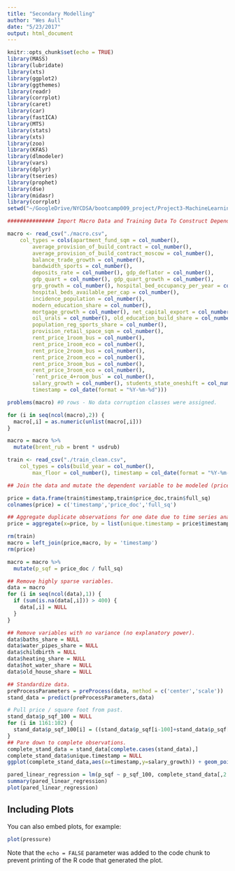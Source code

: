 ```yaml
---
title: "Secondary Modelling"
author: "Wes Aull"
date: "5/23/2017"
output: html_document
---
```


```r
knitr::opts_chunk$set(echo = TRUE)
library(MASS)
library(lubridate)
library(xts)
library(ggplot2)
library(ggthemes)
library(readr)
library(corrplot)
library(caret)
library(car)
library(fastICA)
library(MTS)
library(stats)
library(xts)
library(zoo)
library(KFAS)
library(dlmodeler)
library(vars)
library(dplyr)
library(tseries)
library(prophet)
library(dse)
library(midasr)
library(corrplot)
setwd("~/GoogleDrive/NYCDSA/bootcamp009_project/Project3-MachineLearning/aull_dobbins_ganemccalla_schott/data")

############### Import Macro Data and Training Data To Construct Dependent Variable ####################

macro <- read_csv("./macro.csv", 
    col_types = cols(apartment_fund_sqm = col_number(), 
        average_provision_of_build_contract = col_number(), 
        average_provision_of_build_contract_moscow = col_number(), 
        balance_trade_growth = col_number(), 
        bandwidth_sports = col_number(), 
        deposits_rate = col_number(), gdp_deflator = col_number(), 
        gdp_quart = col_number(), gdp_quart_growth = col_number(), 
        grp_growth = col_number(), hospital_bed_occupancy_per_year = col_number(), 
        hospital_beds_available_per_cap = col_number(), 
        incidence_population = col_number(), 
        modern_education_share = col_number(), 
        mortgage_growth = col_number(), net_capital_export = col_number(), 
        oil_urals = col_number(), old_education_build_share = col_number(), 
        population_reg_sports_share = col_number(), 
        provision_retail_space_sqm = col_number(), 
        rent_price_1room_bus = col_number(), 
        rent_price_1room_eco = col_number(), 
        rent_price_2room_bus = col_number(), 
        rent_price_2room_eco = col_number(), 
        rent_price_3room_bus = col_number(), 
        rent_price_3room_eco = col_number(), 
        `rent_price_4+room_bus` = col_number(), 
        salary_growth = col_number(), students_state_oneshift = col_number(), 
        timestamp = col_date(format = "%Y-%m-%d")))

problems(macro) #0 rows - No data corruption classes were assigned.

for (i in seq(ncol(macro),2)) {
  macro[,i] = as.numeric(unlist(macro[,i]))
}

macro = macro %>%
  mutate(brent_rub = brent * usdrub)

train <- read_csv("./train_clean.csv", 
    col_types = cols(build_year = col_number(), 
        max_floor = col_number(), timestamp = col_date(format = "%Y-%m-%d")))

## Join the data and mutate the dependent variable to be modeled (price / sq. foot).

price = data.frame(train$timestamp,train$price_doc,train$full_sq)
colnames(price) = c('timestamp','price_doc','full_sq')

## Aggregate duplicate observations for one date due to time series analysis limitation.
price = aggregate(x=price, by = list(unique.timestamp = price$timestamp), FUN=mean, na.rm=TRUE)

rm(train)
macro = left_join(price,macro, by = 'timestamp')
rm(price)

macro = macro %>%
  mutate(p_sqf = price_doc / full_sq)

## Remove highly sparse variables.
data = macro
for (i in seq(ncol(data),1)) {
  if (sum(is.na(data[,i])) > 400) {
    data[,i] = NULL
  }  
}

## Remove variables with no variance (no explanatory power).
data$baths_share = NULL
data$water_pipes_share = NULL
data$childbirth = NULL
data$heating_share = NULL
data$hot_water_share = NULL
data$old_house_share = NULL

## Standardize data.
preProcessParameters = preProcess(data, method = c('center','scale'))
stand_data = predict(preProcessParameters,data)

# Pull price / square foot from past.
stand_data$p_sqf_100 = NULL
for (i in 1161:102) {
  stand_data$p_sqf_100[i] = ((stand_data$p_sqf[i-100]+stand_data$p_sqf[i-101]) / 2)
}
## Pare down to complete observations.
complete_stand_data = stand_data[complete.cases(stand_data),]
complete_stand_data$unique.timestamp = NULL
ggplot(complete_stand_data,aes(x=timestamp,y=salary_growth)) + geom_point()
```


```r
pared_linear_regression = lm(p_sqf ~ p_sqf_100, complete_stand_data[,2:ncol(complete_stand_data)])
summary(pared_linear_regression)
plot(pared_linear_regression)
```

## Including Plots

You can also embed plots, for example:

```r
plot(pressure)
```

Note that the `echo = FALSE` parameter was added to the code chunk to prevent printing of the R code that generated the plot.
